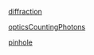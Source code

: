 [diffraction](02Optics/fise_diffraction.md)

[opticsCountingPhotons](02Optics/fise_opticsCountingPhotons.md)

[pinhole](02Optics/fise_01Pinhole.md)


